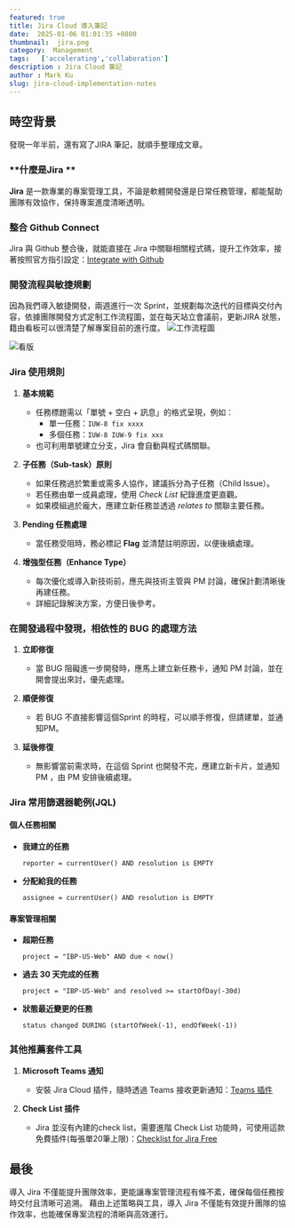 ```yaml
---
featured: true
title: Jira Cloud 導入筆記
date:  2025-01-06 01:01:35 +0800
thumbnail:  jira.png
category:  Management   
tags:   ['accelerating','collaboration']
description : Jira Cloud 筆記
author : Mark Ku
slug: jira-cloud-implementation-notes
---
```

## 時空背景
發現一年半前，還有寫了JIRA 筆記，就順手整理成文章。

### **什麼是Jira **
**Jira** 是一款專業的專案管理工具，不論是軟體開發還是日常任務管理，都能幫助團隊有效協作，保持專案進度清晰透明。

### **整合 Github Connect**

Jira 與 Github 整合後，就能直接在 Jira 中關聯相關程式碼，提升工作效率，接著按照官方指引設定：[Integrate with Github](https://support.atlassian.com/jira-cloud-administration/docs/integrate-with-github/)

###  **開發流程與敏捷規劃**
因為我們導入敏捷開發，兩週進行一次 Sprint，並規劃每次迭代的目標與交付內容，依據團隊開發方式定制工作流程圖，並在每天站立會議前，更新JIRA 狀態，籍由看板可以很清楚了解專案目前的進行度。
![工作流程圖](workflow.png)

![看版](board.png)

### **Jira 使用規則**
1. **基本規範**
   - 任務標題需以「單號 + 空白 + 訊息」的格式呈現，例如：
     - 單一任務：`IUW-8 fix xxxx`
     - 多個任務：`IUW-8 IUW-9 fix xxx`
   - 也可利用單號建立分支，Jira 會自動與程式碼關聯。

2. **子任務（Sub-task）原則**
   - 如果任務過於繁重或需多人協作，建議拆分為子任務（Child Issue）。
   - 若任務由單一成員處理，使用 *Check List* 紀錄進度更直觀。
   - 如果模組過於龐大，應建立新任務並透過 *relates to* 關聯主要任務。

3. **Pending 任務處理**
   - 當任務受阻時，務必標記 **Flag** 並清楚註明原因，以便後續處理。

4. **增強型任務（Enhance Type）**
   - 每次優化或導入新技術前，應先與技術主管與 PM 討論，確保計劃清晰後再建任務。
   - 詳細記錄解決方案，方便日後參考。

### **在開發過程中發現，相依性的 BUG 的處理方法**

1. **立即修復**
   - 當 BUG 阻礙進一步開發時，應馬上建立新任務卡，通知 PM 討論，並在開會提出來討，優先處理。

2. **順便修復**
   - 若 BUG 不直接影響這個Sprint 的時程，可以順手修復，但請建單，並通知PM。

3. **延後修復**
   - 無影響當前需求時，在這個 Sprint 也開發不完，應建立新卡片，並通知PM ，由 PM 安排後續處理。

### **Jira 常用篩選器範例(JQL)**

#### **個人任務相關**
- **我建立的任務**
  ```
  reporter = currentUser() AND resolution is EMPTY
  ```
- **分配給我的任務**
  ```
  assignee = currentUser() AND resolution is EMPTY
  ```

#### **專案管理相關**
- **超期任務**
  ```
  project = "IBP-US-Web" AND due < now()
  ```
- **過去 30 天完成的任務**
  ```
  project = "IBP-US-Web" and resolved >= startOfDay(-30d)
  ```
- **狀態最近變更的任務**
  ```
  status changed DURING (startOfWeek(-1), endOfWeek(-1))
  ```

### **其他推薦套件工具**

1. **Microsoft Teams 通知**
   - 安裝 Jira Cloud 插件，隨時透過 Teams 接收更新通知：[Teams 插件](https://teams.microsoft.com/l/app/aa183fd9-7104-46c4-af9f-9ee9b81d717e?source=app-details-dialog)

2. **Check List 插件**
   - Jira 並沒有內建的check list，需要進階 Check List 功能時，可使用這款免費插件(每張單20筆上限)：[Checklist for Jira Free](https://marketplace.atlassian.com/apps/1223660/checklist-for-jira-free?tab=overview&hosting=cloud)

## 最後

導入 Jira 不僅能提升團隊效率，更能讓專案管理流程有條不紊，確保每個任務按時交付且清晰可追溯。
藉由上述策略與工具，導入 Jira 不僅能有效提升團隊的協作效率，也能確保專案流程的清晰與高效運行。

